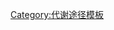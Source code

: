 {{Navbox
|name = Glycerides
|title = [[脂類]]: [[甘油酯]]
|listclass = hlist
|list1 =
* {{le|单酸甘油酯|Monoglyceride}}
* [[二酸甘油酯]]
* [[三酸甘油酯]]
** [[Triheptanoin]]
** [[Trimyristin]]
** [[Tripalmitin]]
** [[硬脂精|三硬脂酸甘油酯]]
** [[Linolein|Trilinolein]]
** [[三油酸甘油酯]]

|belowstyle = background: transparent; padding: 0px;
|below = {{Metabolic navs}}{{Biochemical families}}

}}<noinclude>
[[Category:代谢途径模板]]
</noinclude>